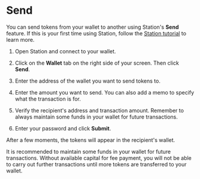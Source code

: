 
# Send

You can send tokens from your wallet to another using Station's **Send** feature. If this is your first time using Station, follow the [Station tutorial](download/station-desktop.mdx) to learn more.

1. Open Station and connect to your wallet.

2. Click on the **Wallet** tab on the right side of your screen. Then click **Send**.

3. Enter the address of the wallet you want to send tokens to.

4. Enter the amount you want to send. You can also add a memo to specify what the transaction is for.

5. Verify the recipient's address and transaction amount. Remember to always maintain some funds in your wallet for future transactions.

6. Enter your password and click **Submit**.

After a few moments, the tokens will appear in the recipient's wallet.

<Admonition type="caution" icon="☢️" title="Maintain funds for transaction fees">

It is recommended to maintain some funds in your wallet for future transactions. Without available capital for fee payment, you will not be able to carry out further transactions until more tokens are transferred to your wallet.

</Admonition>
